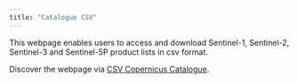 ```yaml
---
title: "Catalogue CSV"
---
```


This webpage enables users to access and download Sentinel-1, Sentinel-2, Sentinel-3 and Sentinel-5P product lists in csv format.

Discover the webpage via [CSV Copernicus Catalogue](https://csv.demo.cloudferro.com/){target="_blank"}.